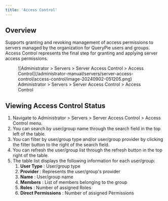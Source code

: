 ```yaml
---
title: 'Access Control'
---
```


## Overview

Supports granting and revoking management of access permissions to servers managed by the organization for QueryPie users and groups. Access Control represents the final step for granting and applying server access permissions.

<figure data-layout="center" data-align="center">
![Administrator &gt; Servers &gt; Server Access Control &gt; Access Control](/administrator-manual/servers/server-access-control/access-control/image-20240902-051205.png)
<figcaption>
Administrator &gt; Servers &gt; Server Access Control &gt; Access Control
</figcaption>
</figure>


## Viewing Access Control Status

1. Navigate to Administrator &gt; Servers &gt; Server Access Control &gt; Access Control menu.
2. You can search by user/group name through the search field in the top left of the table.
3. You can filter by user/group type and/or user/group provider by clicking the filter button to the right of the search field.
4. You can refresh the user/group list through the refresh button in the top right of the table.
5. The table list displays the following information for each user/group:
    1.  **User Type**  : User/group type
    2.  **Provider**  : Represents the user/group's provider
    3.  **Name**  : User/group name
    4.  **Members**  : List of members belonging to the group
    5.  **Roles**  : Number of assigned Roles
    6.  **Direct Permissions**  : Number of assigned Permissions
